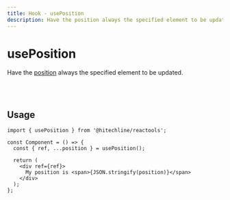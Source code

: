 ```yaml
---
title: Hook - usePosition
description: Have the position always the specified element to be updated.
---
```


# usePosition

Have the [position](https://developer.mozilla.org/en-US/docs/Web/API/DOMRect) always the specified element to be updated.

<br />
<br />

## Usage

```tsx
import { usePosition } from '@hitechline/reactools';

const Component = () => {
  const { ref, ...position } = usePosition();

  return (
    <div ref={ref}>
      My position is <span>{JSON.stringify(position)}</span>
    </div>
  );
};
```
